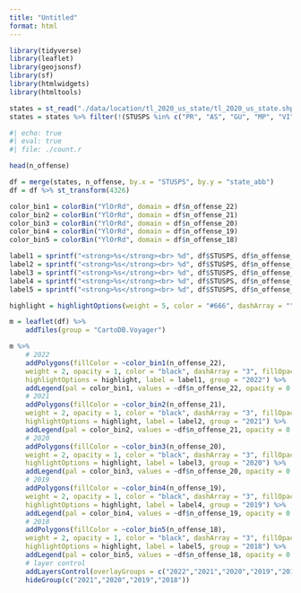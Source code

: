 ```yaml
---
title: "Untitled"
format: html
---
```


```r
library(tidyverse)
library(leaflet)
library(geojsonsf)
library(sf)
library(htmlwidgets)
library(htmltools)

states = st_read("./data/location/tl_2020_us_state/tl_2020_us_state.shp", quiet = TRUE)
states = states %>% filter(!(STUSPS %in% c("PR", "AS", "GU", "MP", "VI", "HI", "AK")))
```

```r
#| echo: true
#| eval: true 
#| file: ./count.r
```

```r
head(n_offense)
```

```r
df = merge(states, n_offense, by.x = "STUSPS", by.y = "state_abb")
df = df %>% st_transform(4326)
```

```r
color_bin1 = colorBin("YlOrRd", domain = df$n_offense_22)
color_bin2 = colorBin("YlOrRd", domain = df$n_offense_21)
color_bin3 = colorBin("YlOrRd", domain = df$n_offense_20)
color_bin4 = colorBin("YlOrRd", domain = df$n_offense_19)
color_bin5 = colorBin("YlOrRd", domain = df$n_offense_18)

label1 = sprintf("<strong>%s</strong><br> %d", df$STUSPS, df$n_offense_22) %>% lapply(htmltools::HTML)
label2 = sprintf("<strong>%s</strong><br> %d", df$STUSPS, df$n_offense_21) %>% lapply(htmltools::HTML)
label3 = sprintf("<strong>%s</strong><br> %d", df$STUSPS, df$n_offense_20) %>% lapply(htmltools::HTML)
label4 = sprintf("<strong>%s</strong><br> %d", df$STUSPS, df$n_offense_19) %>% lapply(htmltools::HTML)
label5 = sprintf("<strong>%s</strong><br> %d", df$STUSPS, df$n_offense_18) %>% lapply(htmltools::HTML)

highlight = highlightOptions(weight = 5, color = "#666", dashArray = "", fillOpacity = 0.7, bringToFront = TRUE)

m = leaflet(df) %>%
    addTiles(group = "CartoDB.Voyager")

m %>%
    # 2022
    addPolygons(fillColor = ~color_bin1(n_offense_22),
    weight = 2, opacity = 1, color = "black", dashArray = "3", fillOpacity = 0.7,
    highlightOptions = highlight, label = label1, group = "2022") %>%
    addLegend(pal = color_bin1, values = ~df$n_offense_22, opacity = 0.7, title = "Offenses", position = "bottomleft", group = "2022") %>%
    # 2021
    addPolygons(fillColor = ~color_bin2(n_offense_21),
    weight = 2, opacity = 1, color = "black", dashArray = "3", fillOpacity = 0.7,
    highlightOptions = highlight, label = label2, group = "2021") %>%
    addLegend(pal = color_bin2, values = ~df$n_offense_21, opacity = 0.7, title = "Offenses", position = "bottomleft", group = "2021") %>%
    # 2020
    addPolygons(fillColor = ~color_bin3(n_offense_20),
    weight = 2, opacity = 1, color = "black", dashArray = "3", fillOpacity = 0.7,
    highlightOptions = highlight, label = label3, group = "2020") %>%
    addLegend(pal = color_bin3, values = ~df$n_offense_20, opacity = 0.7, title = "Offenses", position = "bottomleft", group = "2020") %>%
    # 2019
    addPolygons(fillColor = ~color_bin4(n_offense_19),
    weight = 2, opacity = 1, color = "black", dashArray = "3", fillOpacity = 0.7,
    highlightOptions = highlight, label = label4, group = "2019") %>%
    addLegend(pal = color_bin4, values = ~df$n_offense_19, opacity = 0.7, title = "Offenses", position = "bottomleft", group = "2019") %>%
    # 2018
    addPolygons(fillColor = ~color_bin5(n_offense_18),
    weight = 2, opacity = 1, color = "black", dashArray = "3", fillOpacity = 0.7,
    highlightOptions = highlight, label = label5, group = "2018") %>%
    addLegend(pal = color_bin5, values = ~df$n_offense_18, opacity = 0.7, title = "Offenses", position = "bottomleft", group = "2018") %>%
    # layer control
    addLayersControl(overlayGroups = c("2022","2021","2020","2019","2018"), options = layersControlOptions(collapsed = FALSE), position = "bottomright") %>%
    hideGroup(c("2021","2020","2019","2018"))
```